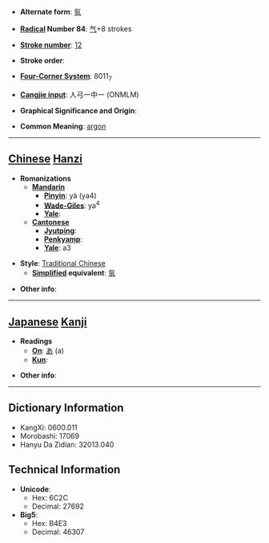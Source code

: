 * '''Alternate form''': [[氩]]

* '''[[Wiktionary:Chinese radical index| Radical]] Number 84''': [[Wiktionary:Chinese radical index 气|气]]+8 strokes

* '''[[Wiktionary:Chinese total strokes index|Stroke number]]''': [[Wiktionary:Chinese total strokes index 12|12]]

* '''Stroke order''': 

* '''[[Wiktionary:Chinese four corner index|Four-Corner System]]''': 8011<sub>7</sub>

* '''[[Wiktionary:Chinese Cangjie index|Cangjie input]]''': 人弓一中一 (ONMLM)

* '''Graphical Significance and Origin''': 

* '''Common Meaning''': [[argon]]

----

== [[Chinese]] [[Hanzi]] ==

* '''Romanizations'''
** '''[[Mandarin]]'''
*** '''[[Pinyin]]''': yà (ya4)
*** '''[[Wade-Giles]]''': ya<sup>4</sup>
*** '''[[Yale]]''': 
** '''[[Cantonese]]'''
*** '''[[Jyutping]]''':
*** '''[[Penkyamp]]''': 
*** '''[[Yale]]''': a3

* '''Style''': [[Traditional Chinese]] 
** '''[[Simplified Chinese|Simplified]] equivalent''': [[氩]]

* '''Other info''': 

----

== [[Japanese]] [[Kanji]] ==

* '''Readings'''
** '''[[On]]''': [[あ]] (a)
** '''[[Kun]]''': 

* '''Other info''':  

----

== Dictionary Information ==

* KangXi: 0600.011
* Morobashi: 17069
* Hanyu Da Zidian: 32013.040

== Technical Information ==

* '''Unicode''':
** Hex: 6C2C
** Decimal: 27692
* '''Big5''':
** Hex: B4E3
** Decimal: 46307